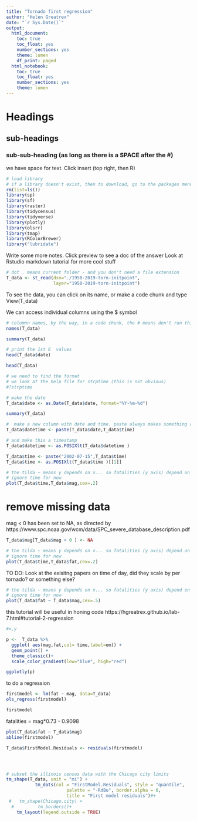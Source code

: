 ```yaml
---
title: "Tornado first regression"
author: "Helen Greatrex"
date: "`r Sys.Date()`"
output:
  html_document:
    toc: true
    toc_float: yes
    number_sections: yes
    theme: lumen
    df_print: paged
  html_notebook:
    toc: true
    toc_float: yes
    number_sections: yes
    theme: lumen   
---
```


# Headings

## sub-headings

### sub-sub-heading (as long as there is a SPACE after the #)

we have space for text. Click insert (top right, then R)

```r
# load library
# if a library doesn't exist, then to download, go to the packages menu (next to help) and click install
rm(list=ls())
library(sp)
library(sf)
library(raster)
library(tidycensus)
library(tidyverse)
library(plotly)
library(olsrr)
library(tmap)
library(RColorBrewer)
library("lubridate")
```

Write some more notes. Click preview to see a doc of the answer
Look at Rstudio markdown tutorial for more cool stuff

```r
# dot . means current folder - and you don't need a file extension
T_data <- st_read(dsn="./1950-2019-torn-initpoint",
                  layer="1950-2019-torn-initpoint")

```

To see the data, you can click on its name, or make a code chunk and type View(T_data)

We can access individual columns using the $ symbol

```r
# columnn names, by the way, in a code chunk, the # means don't run this line
names(T_data)
```

```r
summary(T_data)
```
```r
# print the 1st 6  values
head(T_data$date)
```

```r
head(T_data)
```



```r
# we need to find the format
# we look at the help file for strptime (this is not obvious)
#?strptime
```


```r
# make the date
T_data$date <- as.Date(T_data$date, format="%Y-%m-%d")
```

```r
summary(T_data)

```


```r
#  make a new column with date and time. paste always makes something a character
T_data$datetime <- paste(T_data$date,T_data$time)
```


```r
# and make this a timestamp
T_data$datetime <- as.POSIXlt(T_data$datetime )

```



```r
T_data$time <- paste("2002-07-15",T_data$time)
T_data$time <- as.POSIXlt(T_data$time )[[1]]

```



```r
# the tilda ~ means y depends on x... so fatalities (y axis) depend on time (x-axis)
# ignore time for now
plot(T_data$time,T_data$mag,cex=.2)
```

# remove missing data

mag < 0 has been set to NA, as directed by https://www.spc.noaa.gov/wcm/data/SPC_severe_database_description.pdf


```r
T_data$mag[T_data$mag < 0 ] <- NA
```



```r
# the tilda ~ means y depends on x... so fatalities (y axis) depend on time (x-axis)
# ignore time for now
plot(T_data$time,T_data$fat,cex=.2)
```

TO DO: Look at the exisitng papers on time of day, did they scale by per tornado?  or something else?





```r
# the tilda ~ means y depends on x... so fatalities (y axis) depend on time (x-axis)
# ignore time for now
plot(T_data$fat ~ T_data$mag,cex=.5)
```


this tutorial will be useful in honing code
https://hgreatrex.github.io/lab-7.html#tutorial-2-regression


```r
#x,y

p <-  T_data %>%                  
  ggplot( aes(mag,fat,col= time,label=om)) +
  geom_point() +
  theme_classic()+
  scale_color_gradient(low="blue", high="red")

ggplotly(p)
```


to do a regression

```r
firstmodel <- lm(fat ~ mag, data=T_data)
ols_regress(firstmodel)

firstmodel
```

fatalities = mag*0.73 - 0.9098


```r
plot(T_data$fat ~ T_data$mag)
abline(firstmodel)
```

```r
T_data$FirstModel.Residuals <- residuals(firstmodel)




# subset the illinois census data with the Chicago city limits
tm_shape(T_data, unit = "mi") + 
           tm_dots(col = "FirstModel.Residuals", style = "quantile",
                       palette = "-RdBu", border.alpha = 0, 
                       title = "First model residuals")#+
 #   tm_shape(Chicago.city) +
  #         tm_borders()+
    tm_layout(legend.outside = TRUE) 
```

